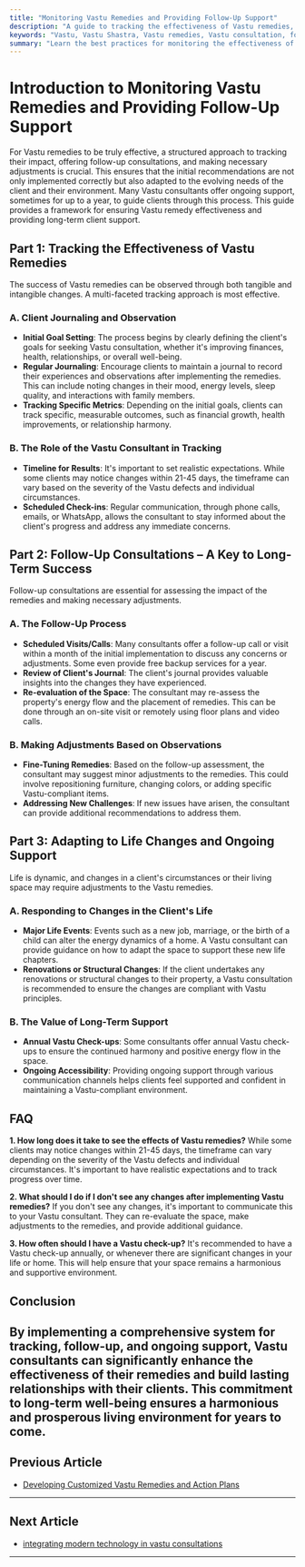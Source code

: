 ```yaml
---
title: "Monitoring Vastu Remedies and Providing Follow-Up Support"
description: "A guide to tracking the effectiveness of Vastu remedies, offering follow-up consultations, and making adjustments to ensure long-term harmony and client satisfaction."
keywords: "Vastu, Vastu Shastra, Vastu remedies, Vastu consultation, follow-up support, Vastu audit, Vastu adjustments, client support, Vastu effectiveness"
summary: "Learn the best practices for monitoring the effectiveness of Vastu remedies, providing follow-up support, and making necessary adjustments. This guide covers everything from tracking client progress to offering ongoing support for up to a year, ensuring lasting results and client satisfaction."
---
```


# Introduction to Monitoring Vastu Remedies and Providing Follow-Up Support

For Vastu remedies to be truly effective, a structured approach to tracking their impact, offering follow-up consultations, and making necessary adjustments is crucial. This ensures that the initial recommendations are not only implemented correctly but also adapted to the evolving needs of the client and their environment. Many Vastu consultants offer ongoing support, sometimes for up to a year, to guide clients through this process. This guide provides a framework for ensuring Vastu remedy effectiveness and providing long-term client support.

## Part 1: Tracking the Effectiveness of Vastu Remedies

The success of Vastu remedies can be observed through both tangible and intangible changes. A multi-faceted tracking approach is most effective.

### A. Client Journaling and Observation

-   **Initial Goal Setting**: The process begins by clearly defining the client's goals for seeking Vastu consultation, whether it's improving finances, health, relationships, or overall well-being.
-   **Regular Journaling**: Encourage clients to maintain a journal to record their experiences and observations after implementing the remedies. This can include noting changes in their mood, energy levels, sleep quality, and interactions with family members.
-   **Tracking Specific Metrics**: Depending on the initial goals, clients can track specific, measurable outcomes, such as financial growth, health improvements, or relationship harmony.

### B. The Role of the Vastu Consultant in Tracking

-   **Timeline for Results**: It's important to set realistic expectations. While some clients may notice changes within 21-45 days, the timeframe can vary based on the severity of the Vastu defects and individual circumstances.
-   **Scheduled Check-ins**: Regular communication, through phone calls, emails, or WhatsApp, allows the consultant to stay informed about the client's progress and address any immediate concerns.

## Part 2: Follow-Up Consultations – A Key to Long-Term Success

Follow-up consultations are essential for assessing the impact of the remedies and making necessary adjustments.

### A. The Follow-Up Process

-   **Scheduled Visits/Calls**: Many consultants offer a follow-up call or visit within a month of the initial implementation to discuss any concerns or adjustments. Some even provide free backup services for a year.
-   **Review of Client's Journal**: The client's journal provides valuable insights into the changes they have experienced.
-   **Re-evaluation of the Space**: The consultant may re-assess the property's energy flow and the placement of remedies. This can be done through an on-site visit or remotely using floor plans and video calls.

### B. Making Adjustments Based on Observations

-   **Fine-Tuning Remedies**: Based on the follow-up assessment, the consultant may suggest minor adjustments to the remedies. This could involve repositioning furniture, changing colors, or adding specific Vastu-compliant items.
-   **Addressing New Challenges**: If new issues have arisen, the consultant can provide additional recommendations to address them.

## Part 3: Adapting to Life Changes and Ongoing Support

Life is dynamic, and changes in a client's circumstances or their living space may require adjustments to the Vastu remedies.

### A. Responding to Changes in the Client's Life

-   **Major Life Events**: Events such as a new job, marriage, or the birth of a child can alter the energy dynamics of a home. A Vastu consultant can provide guidance on how to adapt the space to support these new life chapters.
-   **Renovations or Structural Changes**: If the client undertakes any renovations or structural changes to their property, a Vastu consultation is recommended to ensure the changes are compliant with Vastu principles.

### B. The Value of Long-Term Support

-   **Annual Vastu Check-ups**: Some consultants offer annual Vastu check-ups to ensure the continued harmony and positive energy flow in the space.
-   **Ongoing Accessibility**: Providing ongoing support through various communication channels helps clients feel supported and confident in maintaining a Vastu-compliant environment.

## FAQ

**1. How long does it take to see the effects of Vastu remedies?**
While some clients may notice changes within 21-45 days, the timeframe can vary depending on the severity of the Vastu defects and individual circumstances. It's important to have realistic expectations and to track progress over time.

**2. What should I do if I don't see any changes after implementing Vastu remedies?**
If you don't see any changes, it's important to communicate this to your Vastu consultant. They can re-evaluate the space, make adjustments to the remedies, and provide additional guidance.

**3. How often should I have a Vastu check-up?**
It's recommended to have a Vastu check-up annually, or whenever there are significant changes in your life or home. This will help ensure that your space remains a harmonious and supportive environment.

## Conclusion

By implementing a comprehensive system for tracking, follow-up, and ongoing support, Vastu consultants can significantly enhance the effectiveness of their remedies and build lasting relationships with their clients. This commitment to long-term well-being ensures a harmonious and prosperous living environment for years to come.
---

## Previous Article
- [Developing Customized Vastu Remedies and Action Plans](181007_Developing_Customized_Vastu_Remedies_and_Action_Plans.mdx)

---

## Next Article
- [integrating modern technology in vastu consultations](181009_integrating_modern_technology_in_vastu_consultations.mdx)

---
